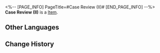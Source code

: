 <%-- [PAGE_INFO]
PageTitle=#Case Review (II)#
[END_PAGE_INFO] --%>
{{Item Infobox
|title       = Case Review (II)
|id          = 140340
|image       = Item Case Review (II).png
|type        = 
|invCategory = Missions
|rarity      = 3
|effect      = 
|description = While you are experiencing this Dreamscape, you can re-examine the details of the puzzle whenever you wish. This seems to be a convenient feature prepared by Dr. Edward. He's so nice.
}}
'''Case Review (II)''' is a [[Item]].

==Other Languages==
{{Other Languages
|en   = Case Review (II)
|zhs  = 案情简述•其二
|zht  = 案情簡述•其二
|ja   = 事件の概要・2
|ko   = 사건 요약•2
|es   = Resumen del caso (II)
|fr   = Étude de cas (II)
|ru   = Краткое описание дела II
|th   = คำอธิบายโดยสรุปของคดี (II)
|vi   = Sơ Lược Vụ Án 2
|de   = Überprüfung des Falles (II)
|id   = Deskripsi Kasus 2
|pt   = Revisão do Caso (II)
}}

==Change History==
{{Change History|2.0}}